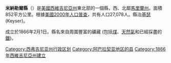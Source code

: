{{Otheruses|米納勒爾縣|subject=美國西維吉尼亞州的一個縣|other=同名的縣}}

{{Infobox U.S. county
| county             = 西維吉尼亞州
| state              = 米納勒爾縣
| seal               = 
| seal size          = 
| map                = Map of West Virginia highlighting Mineral County.svg
| en state           = West Virginia
| en county          = Mineral County
| founded            = 1866-02-01
| seat               = 
| largest city wl    = Keyser
| area_total_sq_mi   = 329
| area_land_sq_mi    = 328
| area_water_sq_mi   = 1.4
| area percentage    = 0.4%
| census estimate yr = 2015
| pop                = 27,451
| density_sq_mi      = 84
| density km         = 
| time zone          = Eastern
| UTC offset         =  
| DST offset         = 
| web                = www.mineralcountywv.com
| lat deg            = 39
| lat min            = 25
| long deg           = 78
| long min           = 56
}}

'''米納勒爾縣'''（{{lang-en|Mineral County}}）是[[美國|美國]][[西維吉尼亞州|西維吉尼亞州]]東北部的一個縣，西、北鄰[[馬里蘭州|馬里蘭州]]。面積852平方公里。根據[[美國2000年人口普查|美國2000年人口普查]]，共有人口27,078人。縣治[[基瑟_(西維吉尼亞州)|基瑟]] (Keyser)。

成立於1866年2月1日。縣名來自周圍豐富的礦藏 (包括[[煤|煤]]、[[天然氣|天然氣]]和已經採盡的[[鐵|鐵]])。

{{Authority control}}

{{DEFAULTSORT:Mineral County}}
[[Category:西弗吉尼亚州行政区划|Category:西弗吉尼亚州行政区划]]
[[Category:阿巴拉契亚地区的县|Category:阿巴拉契亚地区的县]]
[[Category:1866年西維吉尼亞州建立|Category:1866年西維吉尼亞州建立]]

{{WestVirginia-geo-stub}}